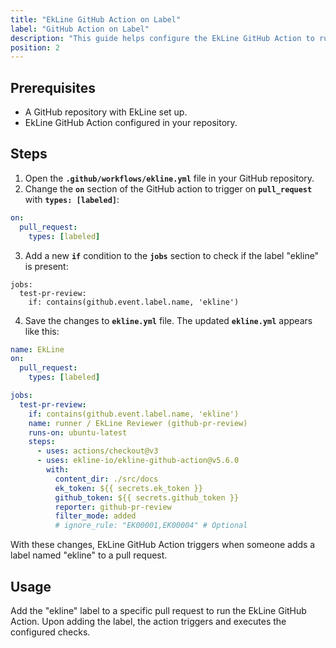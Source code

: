 ```yaml
---
title: "EkLine GitHub Action on Label"
label: "GitHub Action on Label"
description: "This guide helps configure the EkLine GitHub Action to run when a specific label, named 'ekline', gets added to a pull request."
position: 2
---
```


## Prerequisites

- A GitHub repository with EkLine set up.
- EkLine GitHub Action configured in your repository.

## Steps

1. Open the **`.github/workflows/ekline.yml`** file in your GitHub repository.
2. Change the **`on`** section of the GitHub action to trigger on **`pull_request`** with **`types: [labeled]`**:
```yaml
on:
  pull_request:
    types: [labeled]
```
3. Add a new **`if`** condition to the **`jobs`** section to check if the label "ekline" is present:
```
jobs:
  test-pr-review:
    if: contains(github.event.label.name, 'ekline')
```
4. Save the changes to **`ekline.yml`** file.
The updated **`ekline.yml`** appears like this:
```yaml
name: EkLine
on:
  pull_request:
    types: [labeled]

jobs:
  test-pr-review:
    if: contains(github.event.label.name, 'ekline')
    name: runner / EkLine Reviewer (github-pr-review)
    runs-on: ubuntu-latest
    steps:
      - uses: actions/checkout@v3
      - uses: ekline-io/ekline-github-action@v5.6.0
        with:
          content_dir: ./src/docs
          ek_token: ${{ secrets.ek_token }}
          github_token: ${{ secrets.github_token }}
          reporter: github-pr-review
          filter_mode: added
          # ignore_rule: "EK00001,EK00004" # Optional
```

With these changes, EkLine GitHub Action triggers when someone adds a label named "ekline" to a pull request.

## Usage

Add the "ekline" label to a specific pull request to run the EkLine GitHub Action. Upon adding the label, the action triggers and executes the configured checks.